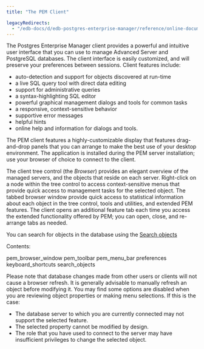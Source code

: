 ```yaml
---
title: "The PEM Client"

legacyRedirects:
  - "/edb-docs/d/edb-postgres-enterprise-manager/reference/online-documentation/8.0/toc_pem_client.html"
---
```


<div id="toc_pem_client" class="registered_link"></div>

The Postgres Enterprise Manager client provides a powerful and intuitive user interface that you can use to manage Advanced Server and PostgreSQL databases. The client interface is easily customized, and will preserve your preferences between sessions. Client features include:

-   auto-detection and support for objects discovered at run-time
-   a live SQL query tool with direct data editing
-   support for administrative queries
-   a syntax-highlighting SQL editor
-   powerful graphical management dialogs and tools for common tasks
-   a responsive, context-sensitive behavior
-   supportive error messages
-   helpful hints
-   online help and information for dialogs and tools.

The PEM client features a highly-customizable display that features drag-and-drop panels that you can arrange to make the best use of your desktop environment. The application is installed during the PEM server installation; use your browser of choice to connect to the client.

The client tree control (the *Browser*) provides an elegant overview of the managed servers, and the objects that reside on each server. Right-click on a node within the tree control to access context-sensitive menus that provide quick access to management tasks for the selected object. The tabbed browser window provide quick access to statistical information about each object in the tree control, tools and utilities, and extended PEM features. The client opens an additional feature tab each time you access the extended functionality offered by PEM; you can open, close, and re-arrange tabs as needed.

You can search for objects in the database using the [Search objects](06_search_objects/#search_objects)

Contents:

<div class="toctree" maxdepth="2">

pem_browser_window pem_toolbar pem_menu_bar preferences keyboard_shortcuts search_objects

</div>

Please note that database changes made from other users or clients will not cause a browser refresh. It is generally advisable to manually refresh an object before modifying it. You may find some options are disabled when you are reviewing object properties or making menu selections. If this is the case:

-   The database server to which you are currently connected may not support the selected feature.
-   The selected property cannot be modified by design.
-   The role that you have used to connect to the server may have insufficient privileges to change the selected object.
